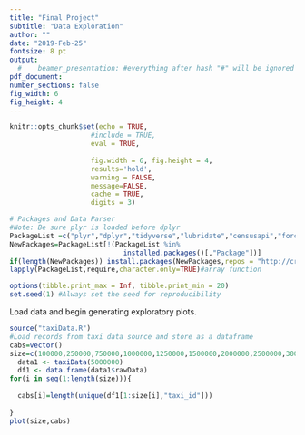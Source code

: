 ```yaml
---
title: "Final Project"
subtitle: "Data Exploration"
author: ""
date: "2019-Feb-25"
fontsize: 8 pt
output:
  #    beamer_presentation: #everything after hash "#" will be ignored 
pdf_document:
number_sections: false
fig_width: 6
fig_height: 4
---
```

  
  ```r
knitr::opts_chunk$set(echo = TRUE, 
                      #include = TRUE, 
                      eval = TRUE, 
                      
                      fig.width = 6, fig.height = 4,
                      results='hold',
                      warning = FALSE,
                      message=FALSE,
                      cache = TRUE,
                      digits = 3) 
```

```r
# Packages and Data Parser
#Note: Be sure plyr is loaded before dplyr
PackageList =c("plyr","dplyr","tidyverse","lubridate","censusapi","forcats")
NewPackages=PackageList[!(PackageList %in% 
                            installed.packages()[,"Package"])]
if(length(NewPackages)) install.packages(NewPackages,repos = "http://cran.us.r-project.org")
lapply(PackageList,require,character.only=TRUE)#array function

options(tibble.print_max = Inf, tibble.print_min = 20) 
set.seed(1) #Always set the seed for reproducibility
```

Load data and begin generating exploratory plots.

```r
source("taxiData.R")
#Load records from taxi data source and store as a dataframe
cabs=vector()
size=c(100000,250000,750000,1000000,1250000,1500000,2000000,2500000,3000000,3500000,4000000,4500000,5000000)
  data1 <- taxiData(5000000)
  df1 <- data.frame(data1$rawData)
for(i in seq(1:length(size))){
 
  cabs[i]=length(unique(df1[1:size[i],"taxi_id"]))
 
}
plot(size,cabs)
```
